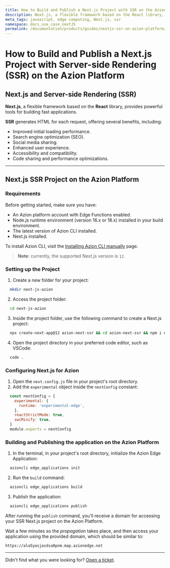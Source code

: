 ```yaml
---
title: How to Build and Publish a Next.js Project with SSR on the Azion Platform
description: Next.js, a flexible framework based on the React library, provides powerful tools for building fast applications. SSR generates HTML for each request, offering several benefits.
meta_tags: javascript, edge computing, Next.js, ssr
namespace: docs_use_case_nextJS
permalink: /documentation/products/guides/nextjs-ssr-on-azion-platform/
---
```


# How to Build and Publish a Next.js Project with Server-side Rendering (SSR) on the Azion Platform

## Next.js and Server-side Rendering (SSR)

**Next.js**, a flexible framework based on the **React** library, provides powerful tools for building fast applications.

**SSR** generates HTML for each request, offering several benefits, including:

- Improved initial loading performance.
- Search engine optimization (SEO).
- Social media sharing.
- Enhanced user experience.
- Accessibility and compatibility.
- Code sharing and performance optimizations.

---

## Next.js SSR Project on the Azion Platform

### Requirements

Before getting started, make sure you have:

- An Azion platform account with Edge Functions enabled.
- Node.js runtime environment (version 16.x or 18.x) installed in your build environment.
- The latest version of Azion CLI installed.
- Next.js installed.

To install Azion CLI, visit the [Installing Azion CLI manually](/en/documentation/products/guides/cli-installing-manually/) page.

> **Note**: currently, the supported Next.js version is `12`.

### Setting up the Project

1. Create a new folder for your project:

```bash
  mkdir next-js-azion
```



2. Access the project folder:

```bash
  cd next-js-azion
```



3. Inside the project folder, use the following command to create a Next.js project:

```bash
  npx create-next-app@12 azion-next-ssr && cd azion-next-ssr && npm i next@12
```



4. Open the project directory in your preferred code editor, such as VSCode:

```bash
  code .
```

### Configuring Next.js for Azion

1. Open the `next.config.js` file in your project's root directory.
2. Add the `experimental` object inside the `nextConfig` constant:

```js
  const nextConfig = {
    experimental: {
      runtime: 'experimental-edge',
    },
    reactStrictMode: true,
    swcMinify: true,
  }
  module.exports = nextConfig
```

### Building and Publishing the application on the Azion Platform

1. In the terminal, in your project's root directory, initialize the Azion Edge Application:

```bash
  azioncli edge_applications init
```



2. Run the `build` command:

```bash
  azioncli edge_applications build
```



3. Publish the application:

```bash
  azioncli edge_applications publish
```

After running the `publish` command, you'll receive a domain for accessing your SSR Next.js project on the Azion Platform.

Wait a few minutes so the *propagation* takes place, and then access your application using the provided domain, which should be similar to:

`https://ala5yasjasdsa0pnm.map.azionedge.net`

---

Didn't find what you were looking for? [Open a ticket](https://tickets.azion.com/).
